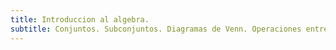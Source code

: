 ```yaml
---
title: Introduccion al algebra.
subtitle: Conjuntos. Subconjuntos. Diagramas de Venn. Operaciones entre conjuntos. Propiedades de las operaciones de conjuntos. Tabla de verdad de las operaciones de conjuntos. Partición. Producto cartesiano.
---
```



<Title title={frontmatter.title} />
<Subtitle content={frontmatter.subtitle} />

# Conjuntos

Un conjunto es una coleccion de objetos, llamados elementos, que tiene la propiedad que dado un objeto cualquiera, se puede decidir si ese objeto es un elemento del conjunto o no.

Ejemplos:

<List
  items={[
    'A = {1, 2, 3}, B = {△, ◻}, C = {1, {1}, {2, 3}}',
    'ℕ = {1, 2, 3, 4, . . . } el conjunto de los numeros naturales.',
    'ℤ = {. . . , −2, −1, 0, 1, 2, . . . } el conjunto de los numeros enteros.',
    'ℚ = {a/b; a ∈ ℤ, b ∈ ℕ} el conjunto de los numeros racionales.',
    'ℝ el conjunto de los numeros reales, ℂ el conjunto de los numeros complejos.',
    '∅ o { } el conjunto vacio',
  ]}
/>

Observacion
El orden de los elementos no importa en un conjunto, y en un conjunto no se tiene en cuenta repeticiones de elementos.

Se dice que cada elemento a de un conjunto A pertenece al conjunto A, y se nota a ∈ A. Si un objeto b no pertenece al conjunto A, se nota b ∉ A.

Ejemplos:

<List
  items={[
    'Sea A = {1, 2, 3}: 1 ∈ A, 2 ∈ A, 4 ∉ A, {1, 2} ∉ A, ∅ ∉ A.',
    'Sea B = {2, {1}, {2, 3}}: {1} ∈ B, {2, 3} ∈ B, 1 ∉ B, 3 ∉ B',
  ]}
/>

Para notar los conjuntos se suele reservar letras mayusculas: A, B, ... , X, Y , ... , U, V , ...

Definicion: (Cardinal de un conjunto.) Sea A un conjunto, se llama cardinal de A a la cantidad de elementos distintos que tiene A, y se nota #A. Cuando el conjunto no tiene un n´umero finito de elementos, se dice que es infinito, y se nota #A = ∞.

Ejemplos:

`#∅ = 0, #{a, b, c} = 3 = #{1, 2, 3}, #ℕ = ∞.`

Notar que si A es un conjunto finito, `#A ∈ N ∪ {0} =: N0`.

Las definiciones comunes de un conjunto son por extension (listando todos los elementos del conjunto entre las llaves `{` y `}`, cuando es posible hacerlo, o sea cuando el conjunto es finito) y por comprension (a traves de una propiedad que describe los elementos del conjunto, pero usualmente para eso se necesita la nocion de subconjunto porque hay que dar un conjunto referencial, de donde se eligen los elementos). Tambien presentamos en forma informal los conjuntos infinitos ℕ y ℤ usando los puntos suspensivos ... , aunque esto no es muy riguroso: se puede dar una definicion formal del conjunto ℕ sin usar ... , y a partir de ello definir ℤ y ℚ. El conjunto ℝ se supone “conocido”, aunque para el tambien se puede dar una construccion rigurosa, y a traves de ℝ se puede definir ℂ facilmente.

Los conjuntos se suelen representar graficamente por los llamados diagramas de Venn (por el logico y filosofo britanico John Archibald Venn, 1834–1923), que son simplemente de la forma:

<img
  src="https://support.content.office.net/es-es/media/97a3d11c-7c48-4912-a11a-815c8cd220b5.png"
  alt="diagrama de venn"
/>

Definicion 1.1.4. (Subconjuntos e Inclusion.) Sea A un conjunto. Se dice que un conjunto
B esta contenido en A, y se nota B ⊆ A (o tambien B ⊂ A), si todo elemento de B es un elemento
de A. En ese caso decimos tambien que b esta incluido en A, o que B es un subconjunto de A.
Si B no es un subconjunto de A se nota B ̸⊆ A (o B ̸⊂ A).

Ejemplos:

<List
  items={[
    'Sea A = {1, 2, 3}: {1} ⊆ A, {2, 3} ⊆ A, ∅ ⊆ A, A ⊆ A, {3, 4} ̸⊆ A.',
    'ℕ ⊆ ℕ ⊆ ℚ ⊆ ℝ ⊆ ℂ.',
    'A ⊆ A y ∅ ⊆ A cualquiera sea el conjunto A.',
  ]}
/>

O sea, B esta incluido en A si para todo b, se tiene que si b pertenece a B entonces b pertenece a A, y B no esta incluido en A si existe b perteneciendo a B tal que b no pertenece a A.

Matematicamente se escribe:

B ⊆ A si ∀ b, b ∈ B ⇒ b ∈ A , B ̸⊆ A si ∃ b ∈ B : b ̸∈ A.

Aqui el simbolo “∀” significa “para todo”: la construccion “∀ b, . . . ”se lee “para todo b, se tiene
... ”, y el simbolo “∃” significa “existe”: la construccion “∃ b ∈ B : ... ”se lee “existe b en B
tal que ... ”. El simbolo “⇒” significa “implica”: la construccion “b ∈ B ⇒ b ∈ A” se lee “b en
B implica b en A”, o tambien “si b en B, entonces b en A” (significa que si ocurre lo primero,
entonces obligatoriamente tiene que ocurrir lo segundo).

Ejemplos de conjuntos dados por comprension:

<List
  items={[
    'A = {x ∈ R : x ≥ −2}, B = {k ∈ Z : k ≥ −2}.',
    'P = {n ∈ N : n es par}, I = {k ∈ Z : k es impar}.',
  ]}
/>

Representacion de Venn de B ⊆ A:

<img src="https://i.imgur.com/d0exH2s.png" alt="Representacion de Venn" />

Observacion 1.1.5. (Igualdad de conjuntos.)

{/* TODO: representacion matematica */}

A = B ⇐⇒ A ⊆ B y B ⊆ A.

Es decir A = B si tienen exactamente los mismos elementos (sin importar el orden y sin tener en cuenta repeticiones de elementos). (Aqui, el simbolo “⇔” es el simbolo de la bi-implicacion, que se lee “si y s´olo si”.)

Observaci´on 1.1.6. (Combinatoria, o el arte de contar.)

Sea A es un conjunto finito y sea B ⊆ A. Entonces #B ≤ #A. (Esto vale tambien para conjuntos infinitos)

Ejemplo 1.1.7. (Conjunto de partes.)

Sea A un conjunto. El conjunto de partes de A, que se nota P(A), es el conjunto formado por todos los subconjuntos de A, o sea el conjunto cuyos elementos son los subconjuntos de A. Es decir

`P(A) = {B : B ⊆ A} o tambien B ∈ P(A) ⇐⇒ B ⊆ A.`

Ejemplos:

<List
  items={[
    'Sea A = {1, 2, 3}: P(A) = {∅, {1}, {2}, {3}, {1, 2}, {1, 3}, {2, 3}, A}.',
    'Cualquiera sea el conjunto A, ∅ ∈ P(A), A ∈ P(A).',
    'P(∅) = {∅}, o sea el conjunto que tiene como unico elemento al conjunto vacio.',
  ]}
/>

## Operaciones entre conjuntos

Supondremos en todo lo que sigue que los conjuntos A, B, C, ... que se consideran son subconjuntos de un mismo conjunto referencial (o de referencia) U (para poder “operar”). Esto tambien es generalmente indispensable al definir un conjunto por comprension, como por ejemplo `P = {n ∈ ℕ : n es un numero par }`, o `I = {x ∈ ℝ : x ≤ 2} = [−∞, 2)`, que no es lo mismo que `J = {x ∈ ℕ : x ≤ 2} = {1, 2}`.

### Complemento: Sea A subconjunto de un conjunto referencial U. El complemento de A (en U) es el conjunto A′ de los elementos de U que no pertenecen a A. Es decir

`A′ = {b ∈ U : b /∈ A}, o tambien ∀ b ∈ U, b ∈ A′ ⇐⇒ b /∈ A.`

Ejemplos:

<List
  items={[
    'Si U = {1, 2, 3} y A = {2}, entonces A′ = {1, 3}.',
    'Si U = ℕ y A = {2}, entonces A′ = {n ∈ ℕ, n ̸= 2}. O sea el complemento de un conjunto depende del conjunto referencial U.',
    'Si U = ℕ y P = {n ∈ ℕ : n es un numero par }, entonces P′ = {n ∈ ℕ :n es un numero impar }.',
    'Se tiene ∅′ = U y U′ = ∅.',
    '(A′)′ = A.',
  ]}
/>

Representacion de Venn del complemento:

<img
  src="https://i.imgur.com/fIyEuBj.png"
  alt="Diagrama de venn del complemento"
/>

